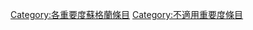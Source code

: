 {{Wikipedia category}}
{{Articles by Importance|topic=蘇格蘭|project=蘇格蘭|format=toc}}
[[Category:各重要度蘇格蘭條目|Category:各重要度蘇格蘭條目]]
[[Category:不適用重要度條目|Category:不適用重要度條目]]